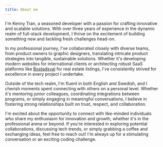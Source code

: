 ```yaml
---
title: About me
---
```


I'm Kenny Tran, a seasoned developer with a passion for crafting
innovative and scalable solutions. With over three years of experience
in the dynamic realm of full-stack development, I thrive on the
excitement of building something new and tackling fresh challenges
head-on.

In my professional journey, I've collaborated closely with diverse
teams, from product owners to graphic designers, translating intricate
product strategies into tangible, sustainable solutions. Whether it's
developing modern websites for international clients or architecting
robust SaaS platforms like [Bostadsval](https://bostadsval.se/) for real estate listings, I've
consistently strived for excellence in every project I undertake.

Outside of the tech realm, I'm fluent in both English and Swedish, and I
cherish moments spent connecting with others on a personal level.
Whether it's mentoring junior colleagues, coordinating integrations
between programs, or simply engaging in meaningful conversations, I
believe in fostering strong relationships built on trust, respect, and
collaboration.

I'm excited about the opportunity to connect with like-minded
individuals who share my enthusiasm for innovation and growth, whether
it's in the professional arena or beyond. If you're interested in
exploring potential collaborations, discussing tech trends, or simply
grabbing a coffee and exchanging ideas, feel free to reach out! I'm
always up for a stimulating conversation or an exciting coding
challenge.
